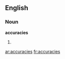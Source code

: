 ==English==

===Noun===
'''accuracies'''

# {{plural of|[[accuracy]]}}

[[ar:accuracies]]
[[fr:accuracies]]